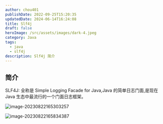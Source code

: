 ```yaml
---
author: chou401
publishDate: 2022-09-25T15:20:35
updatedDate: 2024-06-14T16:24:08
title: Slf4j
draft: false
heroImage: /src/assets/images/dark-4.jpeg
category: Java
tags:
  - java
  - slf4j
description: Slf4j 简介
---
```


## 简介

SLF4J: 全称是 Simple Logging Facade for Java,Java 的简单日志门面,是现在 Java 生态中最流行的一个门面日志框架。

![image-20230822165303257](https://cdn.jsdelivr.net/gh/chou401/pic-md@main//img/202402281130411.png)

![image-20230822165834387](https://cdn.jsdelivr.net/gh/chou401/pic-md@main//img/202402281130813.png)
